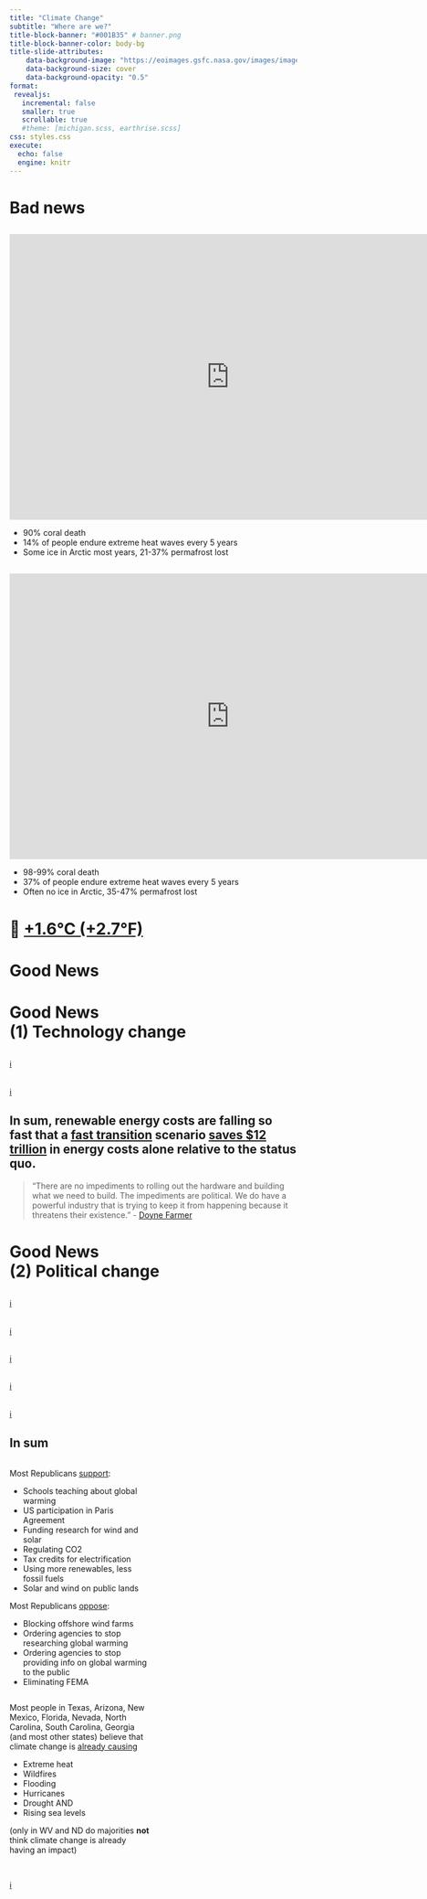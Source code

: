 ```yaml
---
title: "Climate Change"
subtitle: "Where are we?"
title-block-banner: "#001B35" # banner.png
title-block-banner-color: body-bg
title-slide-attributes:
    data-background-image: "https://eoimages.gsfc.nasa.gov/images/imagerecords/82000/82693/earthrise_vis_1092.jpg"
    data-background-size: cover
    data-background-opacity: "0.5"
format:
 revealjs:
   incremental: false
   smaller: true
   scrollable: true
   #theme: [michigan.scss, earthrise.scss]
css: styles.css
execute:
  echo: false
  engine: knitr
---
```


# Bad news


## {background-image="https://ichef.bbci.co.uk/ace/standard/1920/cpsprodpb/F04E/production/_133281516_era_5_global_sea_temp_lines2024-05-05-nc.png" background-size="contain" data-menu-title="Record-breaking temperatures"}

<!--https://climate.copernicus.eu/surface-air-temperature-july-2025 --> 

## {background-image="https://offsetguide.org/wp-content/uploads/2019/11/Fig1_OIF.png" background-size="contain" data-menu-title="Mitigation curves"}


##   {data-menu-title="1.5 Degrees"}

<iframe scrolling="no" frameborder="0" marginheight="0px" marginwidth="0px" style="display: initial; margin: 0 auto;" src="https://cbhighcharts2019.s3.eu-west-2.amazonaws.com/UNEP+Emissions+Gap/peaking_year_15c.html" width="770px" height="500px"></iframe>

- 90% coral death
- 14% of people endure extreme heat waves every 5 years 
- Some ice in Arctic most years, 21-37% permafrost lost  <!--; sea level rise ~1m (3 feet)--> 


##  {data-menu-title="2 Degrees"}

<iframe scrolling="no" frameborder="0" marginheight="0px" marginwidth="0px" style="display: initial; margin: 0 auto;" src="https://cbhighcharts2019.s3.eu-west-2.amazonaws.com/UNEP+Emissions+Gap/peaking_year_2c.html" width="770px" height="500px"></iframe>

- 98-99% coral death
- 37% of people endure extreme heat waves every 5 years 
- Often no ice in Arctic, 35-47% permafrost lost  <!--; sea levels rising up to 10 metres (30 feet)--> 


## {background-image="figs/rhodium-2023.png" background-size="contain" data-menu-title="Rhodium group projections"}

# 📍 [+1.6°C (+2.7°F)](https://climate.copernicus.eu/copernicus-2024-first-year-exceed-15degc-above-pre-industrial-level)

# Good News 

# Good News  <br> (1) Technology change

<!--
## {background-image="https://elements.visualcapitalist.com/wp-content/uploads/2021/06/solar-energy-costs-wrights-law.png" background-size="contain"}
-->

## {background-image="https://cleantechnica.com/wp-content/uploads/2023/09/RMI-LCOE-chart-800x445.jpg" background-size="contain" data-menu-title="Renewables are now cheaper"}

## {background-image="https://climatesolutions-careers.org/wp-content/uploads/2024/03/3declines-1536x749.png" background-size="contain"  data-menu-title="RMI-cost decline"}

::: footer
[ℹ️](https://rmi.org/wp-content/uploads/dlm_uploads/2023/06/rmi_renewable_revolution.pdf)
:::



## {background-image="https://i.redd.it/fnexljzv83bd1.jpeg" background-size="contain" data-menu-title="Storage growth"}

## {background-image="https://i.redd.it/hw34ws6iu91e1.jpeg" background-size="contain" data-menu-title="RMI-exp growth"}

::: footer
[ℹ️](https://rmi.org/wp-content/uploads/dlm_uploads/2023/06/rmi_renewable_revolution.pdf)
:::


## {background-image="https://leraffl.github.io/LeRaffl-Gallery/images/2025-08/china_ICE_BEV_20250919.png" background-size="contain" data-menu-title="EVs in China"}

## {background-image="https://leraffl.github.io/LeRaffl-Gallery/images/2025-05/singapore_ICE_BEV_20250601.png" background-size="contain" data-menu-title="EVs in Singapore"}

## In sum, renewable energy costs are falling so fast that a [fast transition](https://www.linkedin.com/posts/jamesrobeysustainability_this-weeks-chart-of-the-week-comes-from-activity-7215975523913494528-6Zwu) scenario [saves $12 trillion](https://doi.org/10.1016/j.joule.2022.08.009) in energy costs alone relative to the status quo. {data-menu-title="In sum, renewable energy saves $12 trillion"}

> "There are no impediments to rolling out the hardware and building what we need to build. The impediments are political. We do have a powerful industry that is trying to keep it from happening because it threatens their existence." - [Doyne Farmer](https://www.volts.wtf/p/learning-curves-will-lead-to-extremely) 




# Good News  <br> (2) Political change


## {background-image="https://climatecommunication.yale.edu/wp-content/uploads/2025/05/majority-registered-voters-want-federal-agencies-to-increase-efforts-to-protect-people-from-health-harms-of-global-warming.png" background-size="contain" data-menu-title="YPCCC: Voters want more on climate"}

## {background-image="https://climatecommunication.yale.edu/wp-content/uploads/2025/06/climate-change-american-mind-politics-policy-spring-2025-11.1-scaled.png" background-size="contain" data-menu-title="in schools"}

::: footer
[ℹ️](https://climatecommunication.yale.edu/publications/climate-change-in-the-american-mind-politics-policy-spring-2025/toc/5/)
:::

<!--

## {background-image="https://climatecommunication.yale.edu/wp-content/uploads/2025/06/climate-change-american-mind-politics-policy-spring-2025-1.2-scaled.png" background-size="contain"}

## {background-image="https://climatecommunication.yale.edu/wp-content/uploads/2025/06/climate-change-american-mind-politics-policy-spring-2025-1.1-scaled.png" background-size="contain"}
--> 


## {background-image="https://climatecommunication.yale.edu/wp-content/uploads/2025/06/climate-change-american-mind-politics-policy-spring-2025-2.5-2048x1603.png" background-size="contain" data-menu-title="not cuts"}

::: footer
[ℹ️](https://climatecommunication.yale.edu/publications/climate-change-in-the-american-mind-politics-policy-spring-2025/toc/5/)
:::

## {background-image="https://climatecommunication.yale.edu/wp-content/uploads/2025/06/climate-change-american-mind-politics-policy-spring-2025-2.4-2048x1603.png" background-size="contain" data-menu-title="more enforcement"}

::: footer
[ℹ️](https://climatecommunication.yale.edu/publications/climate-change-in-the-american-mind-politics-policy-spring-2025/toc/5/)
:::

## {background-image="https://climatecommunication.yale.edu/wp-content/uploads/2025/06/climate-change-american-mind-politics-policy-spring-2025-2.1-scaled.png" background-size="contain" data-menu-title="more policy"}

::: footer
[ℹ️](https://climatecommunication.yale.edu/publications/climate-change-in-the-american-mind-politics-policy-spring-2025/toc/5/)
:::

## {background-image="https://climatecommunication.yale.edu/wp-content/uploads/2025/08/fig1_maps_final-3.png" background-size="contain" data-menu-title="YPCCC: Most think global warming is affecting..."}

::: footer
[ℹ️](https://climatecommunication.yale.edu/publications/attribution-across-america/)
:::

## In sum {data-menu-title="In sum, most Republicans..."}

::: {.column width="50%"}
Most Republicans [support](https://climatecommunication.yale.edu/publications/climate-change-in-the-american-mind-politics-policy-spring-2025/toc/5/): 

- Schools teaching about global warming
- US participation in Paris Agreement
- Funding research for wind and solar
- Regulating CO2
- Tax credits for electrification 
- Using more renewables, less fossil fuels
- Solar and wind on public lands

Most Republicans [oppose](https://climatecommunication.yale.edu/publications/climate-change-in-the-american-mind-politics-policy-spring-2025/toc/5/): 

- Blocking offshore wind farms
- Ordering agencies to stop researching global warming 
- Ordering agencies to stop providing info on global warming to the public 
- Eliminating FEMA
:::

::: {.column width="50%"}

Most people in Texas, Arizona, New Mexico, Florida, Nevada, North Carolina, South Carolina, Georgia (and most other states) believe that climate change is [already causing](https://climatecommunication.yale.edu/publications/attribution-across-america/)

- Extreme heat
- Wildfires
- Flooding
- Hurricanes 
- Drought AND 
- Rising sea levels

(only in WV and ND do majorities **not** think climate change is already having an impact)
:::

## {background-image="https://loquatinc.io/wp-content/uploads/2024/07/kthhmssen6ybhpbnl_v4s2cgf4ry-loquat_li-12-07-24-min.jpg" background-size="contain" data-menu-title="Economist: Here comes the sun"}

::: footer
[ℹ️](https://www.linkedin.com/posts/jamesrobeysustainability_this-weeks-chart-of-the-week-comes-from-activity-7215975523913494528-6Zwu)
:::
